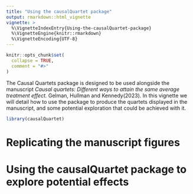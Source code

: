 ```yaml
---
title: "Using the causalQuartet package"
output: rmarkdown::html_vignette
vignette: >
  %\VignetteIndexEntry{Using-the-causalQuartet-package}
  %\VignetteEngine{knitr::rmarkdown}
  %\VignetteEncoding{UTF-8}
---
```


```r
knitr::opts_chunk$set(
  collapse = TRUE,
  comment = "#>"
)
```

The Causal Quartets package is designed to be used alongside the manuscript *Causal quartets: Different ways to attain the same average treatment effect.* Gelman, Hullman and Kennedy(2023). In this vignette we will detail how to use the package to produce the quartets displayed in the manuscript, and some potential exploration that could be achieved with it.

```r
library(causalQuartet)
```

# Replicating the manuscript figures

# Using the causalQuartet package to explore potential effects